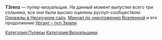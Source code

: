 {{Инфобокс для пуперов
|title2=Пример
|другие_ники=Пример
|image3=[[Файл:T3renz.jpg|left]]
|caption3=Пример
|сферы_творчества=Пример
|год_начала=2015
|image4=Пример
|caption4=Пример
|имя_фамилия=Александр Колодинский
|дата_рождения=2000 г.
|место_проживания=Николаевск-на-Амуре
|ссылки=
*[https://www.youtube.com/user/Awes0meTerence канал]
}}

'''T3renz''' — пупер-визуальщик. На данный момент выпустил всего три сольника, все они были высоко оценены руспуп-сообществом: [https://www.youtube.com/watch?v=QOSw3VS9EdQ Однажды в Нескучном саду], [https://www.youtube.com/watch?v=jlNbq93LxQA Мануал по уничтожению Вселенной] и его продолжение [https://www.youtube.com/watch?v=syb0LXTMVoQ Ургант – пуп Земли].


[[Категория:Пуперы]]
[[Категория:Визуальщики]]